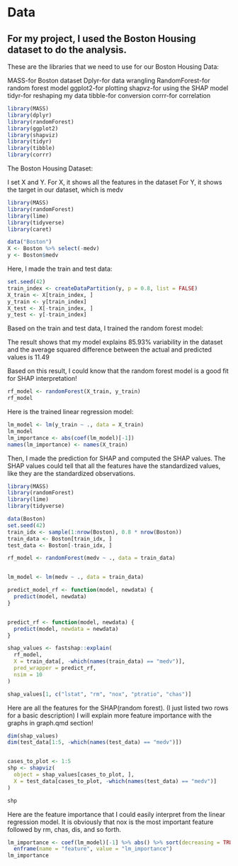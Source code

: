 # Data

## For my project, I used the Boston Housing dataset to do the analysis. 

These are the libraries that we need to use for our Boston Housing Data:

MASS-for Boston dataset
Dplyr-for data wrangling 
RandomForest-for random forest model
ggplot2-for plotting
shapvz-for using the SHAP model
tidyr-for reshaping my data
tibble-for conversion
corrr-for correlation

```r
library(MASS)           
library(dplyr)         
library(randomForest)   
library(ggplot2)        
library(shapviz)       
library(tidyr)          
library(tibble)         
library(corrr)      
```

The Boston Housing Dataset: 

I set X and Y. 
For X, it shows  all the features in the dataset
For Y, it shows the target in our dataset, which is medv

```r
library(MASS)
library(randomForest)
library(lime)
library(tidyverse)
library(caret)

data("Boston")
X <- Boston %>% select(-medv)
y <- Boston$medv

```

Here, I made the train and test data:

```r
set.seed(42)
train_index <- createDataPartition(y, p = 0.8, list = FALSE)
X_train <- X[train_index, ]
y_train <- y[train_index]
X_test <- X[-train_index, ]
y_test <- y[-train_index]

```


Based on the train and test data, I trained the random forest model: 

The result shows that my model explains 85.93% variability in the dataset 
and the average squared difference between the actual and predicted values 
is 11.49

Based on this result, I could know that the random forest model is a good
fit for SHAP interpretation! 

```r
rf_model <- randomForest(X_train, y_train)
rf_model
```

Here is the trained linear regression model:  
```r
lm_model <- lm(y_train ~ ., data = X_train)
lm_model
lm_importance <- abs(coef(lm_model)[-1])
names(lm_importance) <- names(X_train)
```

Then, I made the prediction for SHAP and computed the SHAP values.
The SHAP values could tell that all the features have the standardized values,
like they are the standardized observations. 

```r
library(MASS)
library(randomForest)
library(lime)
library(tidyverse)

data(Boston)
set.seed(42)
train_idx <- sample(1:nrow(Boston), 0.8 * nrow(Boston))
train_data <- Boston[train_idx, ]
test_data <- Boston[-train_idx, ]

rf_model <- randomForest(medv ~ ., data = train_data)


lm_model <- lm(medv ~ ., data = train_data)

predict_model_rf <- function(model, newdata) {
  predict(model, newdata)
}


predict_rf <- function(model, newdata) {
  predict(model, newdata = newdata)
}

shap_values <- fastshap::explain(
  rf_model,
  X = train_data[, -which(names(train_data) == "medv")],
  pred_wrapper = predict_rf,
  nsim = 10 
)

shap_values[1, c("lstat", "rm", "nox", "ptratio", "chas")]
```

Here are all the features for the SHAP(random forest). (I just listed two rows
for a basic description)
I will explain more feature importance with the graphs in graph.qmd section!
```r
dim(shap_values) 
dim(test_data[1:5, -which(names(test_data) == "medv")]) 


cases_to_plot <- 1:5
shp <- shapviz(
  object = shap_values[cases_to_plot, ], 
  X = test_data[cases_to_plot, -which(names(test_data) == "medv")]
)

shp

```


Here are the feature importance that I could easily interpret from the linear
regression model. It is obviously that nox is the most important feature followed
by rm, chas, dis, and so forth.

```r
lm_importance <- coef(lm_model)[-1] %>% abs() %>% sort(decreasing = TRUE) %>%
  enframe(name = "feature", value = "lm_importance")
lm_importance
```


